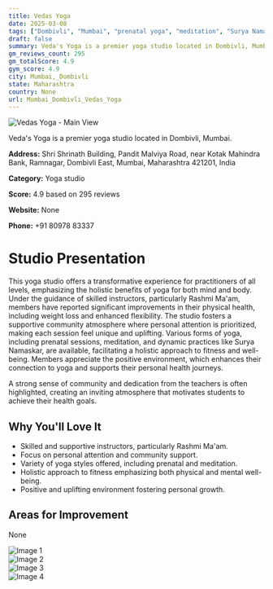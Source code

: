 ```yaml
---
title: Vedas Yoga
date: 2025-03-08
tags: ["Dombivli", "Mumbai", "prenatal yoga", "meditation", "Surya Namaskar", "community", "supportive environment", "Mumbai, Dombivli"]  
draft: false
summary: Veda's Yoga is a premier yoga studio located in Dombivli, Mumbai.
gm_reviews_count: 295
gm_totalScore: 4.9
gym_score: 4.9
city: Mumbai,_Dombivli
state: Maharashtra
country: None
url: Mumbai_Dombivli_Vedas_Yoga
---
```


<div className="aspect-[16/9] relative my-8">
  <img 
    src="https://lh5.googleusercontent.com/p/AF1QipPhXYhW5wiheVeAyg8nnsWdz4UwkXAXG3-sWful=w1920-h1080-k-no"
    alt="Vedas Yoga - Main View"
    className="object-cover absolute inset-0 w-full h-full rounded-lg"
  />
</div>

Veda's Yoga is a premier yoga studio located in Dombivli, Mumbai.

**Address:** Shri Shrinath Building, Pandit Malviya Road, near Kotak Mahindra Bank, Ramnagar, Dombivli East, Mumbai, Maharashtra 421201, India

**Category:** Yoga studio

**Score:** 4.9 based on 295 reviews

**Website:** None

**Phone:** +91 80978 83337

# Studio Presentation

This yoga studio offers a transformative experience for practitioners of all levels, emphasizing the holistic benefits of yoga for both mind and body. Under the guidance of skilled instructors, particularly Rashmi Ma'am, members have reported significant improvements in their physical health, including weight loss and enhanced flexibility. The studio fosters a supportive community atmosphere where personal attention is prioritized, making each session feel unique and uplifting. Various forms of yoga, including prenatal sessions, meditation, and dynamic practices like Surya Namaskar, are available, facilitating a holistic approach to fitness and well-being. Members appreciate the positive environment, which enhances their connection to yoga and supports their personal health journeys.

A strong sense of community and dedication from the teachers is often highlighted, creating an inviting atmosphere that motivates students to achieve their health goals.

## Why You'll Love It

- Skilled and supportive instructors, particularly Rashmi Ma'am.
- Focus on personal attention and community support.
- Variety of yoga styles offered, including prenatal and meditation.
- Holistic approach to fitness emphasizing both physical and mental well-being.
- Positive and uplifting environment fostering personal growth.

## Areas for Improvement

None

<div className="grid grid-cols-1 xl:grid-cols-2 gap-4 my-8">
<div className="aspect-[4/3] relative"><img src="https://lh3.googleusercontent.com/p/AF1QipPQuJNvZ2JCFgscqTrLlDb5cCm5NHFpItGrm6wZ=w1920-h1080-k-no" alt="Image 1" className="object-cover absolute inset-0 w-full h-full rounded-lg" /></div>
<div className="aspect-[4/3] relative"><img src="https://lh5.googleusercontent.com/p/AF1QipOBEKd339ImSFA5Q1d8rrxqDPHbgVMDECk2s6h0=w1920-h1080-k-no" alt="Image 2" className="object-cover absolute inset-0 w-full h-full rounded-lg" /></div>
<div className="aspect-[4/3] relative"><img src="https://lh3.googleusercontent.com/p/AF1QipNNuJM-MZE0_2MORs2pJcqOaswOFMF1UYaxlofD=w1920-h1080-k-no" alt="Image 3" className="object-cover absolute inset-0 w-full h-full rounded-lg" /></div>
<div className="aspect-[4/3] relative"><img src="https://lh5.googleusercontent.com/p/AF1QipMga01S_wQrSk5V2aEOtWZgkSF9kjUH0tbHjBi1=w1920-h1080-k-no" alt="Image 4" className="object-cover absolute inset-0 w-full h-full rounded-lg" /></div>
</div>